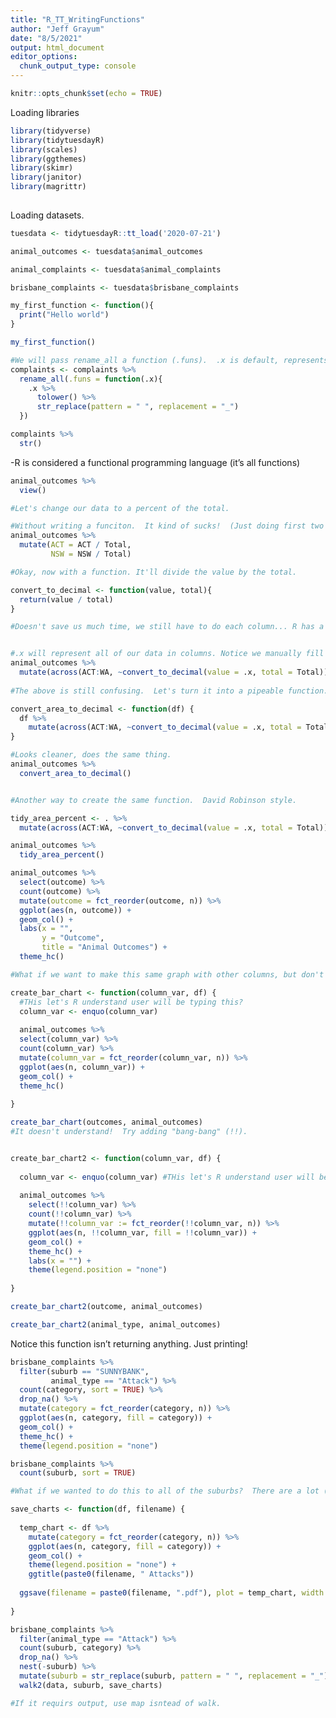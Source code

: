 ```yaml
---
title: "R_TT_WritingFunctions"
author: "Jeff Grayum"
date: "8/5/2021"
output: html_document
editor_options: 
  chunk_output_type: console
---
```


```r
knitr::opts_chunk$set(echo = TRUE)
```

Loading libraries
```r
library(tidyverse)
library(tidytuesdayR)
library(scales)
library(ggthemes)
library(skimr)
library(janitor)
library(magrittr)
        
```

Loading datasets.
```r
tuesdata <- tidytuesdayR::tt_load('2020-07-21')

animal_outcomes <- tuesdata$animal_outcomes

animal_complaints <- tuesdata$animal_complaints

brisbane_complaints <- tuesdata$brisbane_complaints
```


```r
my_first_function <- function(){
  print("Hello world")
}

my_first_function()

#We will pass rename_all a function (.funs).  .x is default, represents each column name. This is a lambda/helper function
complaints <- complaints %>%
  rename_all(.funs = function(.x){
    .x %>%
      tolower() %>%
      str_replace(pattern = " ", replacement = "_")
  })

complaints %>%
  str()


```

-R is considered a functional programming language (it's all functions)
```r
animal_outcomes %>%
  view()

#Let's change our data to a percent of the total.

#Without writing a funciton.  It kind of sucks!  (Just doing first two columms, here.)  Let's write a function after this.
animal_outcomes %>%
  mutate(ACT = ACT / Total,
         NSW = NSW / Total)

#Okay, now with a function. It'll divide the value by the total.

convert_to_decimal <- function(value, total){
  return(value / total)
}

#Doesn't save us much time, we still have to do each column... R has a helper function that will help us.  Across() !! We'll pair it with mutate.  Put function in across.


#.x will represent all of our data in columns. Notice we manually fill in the two variables from the prev function we wrote.
animal_outcomes %>%
  mutate(across(ACT:WA, ~convert_to_decimal(value = .x, total = Total)))
 
#The above is still confusing.  Let's turn it into a pipeable function. We'll pass it a dataframe.

convert_area_to_decimal <- function(df) {
  df %>%
    mutate(across(ACT:WA, ~convert_to_decimal(value = .x, total = Total)))
}

#Looks cleaner, does the same thing.
animal_outcomes %>%
  convert_area_to_decimal()


#Another way to create the same function.  David Robinson style.

tidy_area_percent <- . %>%
  mutate(across(ACT:WA, ~convert_to_decimal(value = .x, total = Total)))

animal_outcomes %>%
  tidy_area_percent()
```


```r
animal_outcomes %>%
  select(outcome) %>%
  count(outcome) %>%
  mutate(outcome = fct_reorder(outcome, n)) %>%
  ggplot(aes(n, outcome)) +
  geom_col() +
  labs(x = "",
       y = "Outcome",
       title = "Animal Outcomes") +
  theme_hc()

#What if we want to make this same graph with other columns, but don't want to re-write the entire code? Function!

create_bar_chart <- function(column_var, df) {
  #THis let's R understand user will be typing this?
  column_var <- enquo(column_var)
  
  animal_outcomes %>%
  select(column_var) %>%
  count(column_var) %>%
  mutate(column_var = fct_reorder(column_var, n)) %>%
  ggplot(aes(n, column_var)) +
  geom_col() +
  theme_hc()
  
}

create_bar_chart(outcomes, animal_outcomes)
#It doesn't understand!  Try adding "bang-bang" (!!).


create_bar_chart2 <- function(column_var, df) {
  
  column_var <- enquo(column_var) #THis let's R understand user will be typing this? Used as a name?
  
  animal_outcomes %>%
    select(!!column_var) %>%
    count(!!column_var) %>%
    mutate(!!column_var := fct_reorder(!!column_var, n)) %>%
    ggplot(aes(n, !!column_var, fill = !!column_var)) +
    geom_col() +
    theme_hc() +
    labs(x = "") +
    theme(legend.position = "none")
  
}

create_bar_chart2(outcome, animal_outcomes)

create_bar_chart2(animal_type, animal_outcomes)
```
Notice this function isn't returning anything.  Just printing!


```r
brisbane_complaints %>%
  filter(suburb == "SUNNYBANK",
         animal_type == "Attack") %>%
  count(category, sort = TRUE) %>%
  drop_na() %>%
  mutate(category = fct_reorder(category, n)) %>%
  ggplot(aes(n, category, fill = category)) +
  geom_col() +
  theme_hc() +
  theme(legend.position = "none")

brisbane_complaints %>%
  count(suburb, sort = TRUE)

#What if we wanted to do this to all of the suburbs?  There are a lot (192). Function time.  Let's save as pdf.

save_charts <- function(df, filename) {
  
  temp_chart <- df %>%
    mutate(category = fct_reorder(category, n)) %>%
    ggplot(aes(n, category, fill = category)) +
    geom_col() +
    theme(legend.position = "none") +
    ggtitle(paste0(filename, " Attacks"))
  
  ggsave(filename = paste0(filename, ".pdf"), plot = temp_chart, width = 11, height = 8.5, units = "in")
  
}

brisbane_complaints %>%
  filter(animal_type == "Attack") %>%
  count(suburb, category) %>%
  drop_na() %>%
  nest(-suburb) %>%
  mutate(suburb = str_replace(suburb, pattern = " ", replacement = "_")) %$% #replaces space wiht "_" NOTE PIPE
  walk2(data, suburb, save_charts)

#If it requirs output, use map isntead of walk.
```

